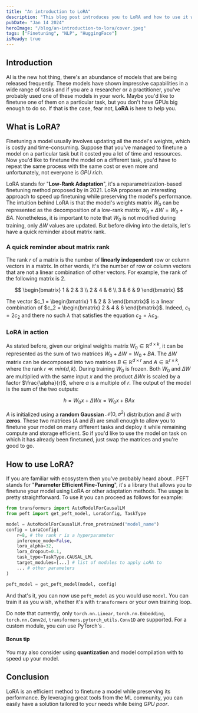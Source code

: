 ```yaml
---
title: "An introduction to LoRA"
description: "This blog post introduces you to LoRA and how to use it with HuggingFace's PEFT library."
pubDate: "Jan 14 2024"
heroImage: "/blog/an-introduction-to-lora/cover.jpeg"
tags: ["Finetuning", "NLP", "HuggingFace"]
isReady: true
---
```



## Introduction

AI is the new hot thing, there's an abundance of models that are being released frequently.
These models have shown impressive capabilities in a wide range of tasks and if you are a researcher or a practitioner, you've
probably used one of these models in your work. Maybe you'd like to finetune one of them on a particular task, but you
don't have GPUs big enough to do so. If that is the case, fear not, **LoRA** is here to help you.

## What is LoRA?

Finetuning a model usually involves updating all the model's weights, which is costly and time-consuming. Suppose that you've managed to
finetune a model on a particular task but it costed you a lot of time and ressources. Now you'd like to finetune the model on a different task,
you'd have to repeat the same process with the same cost or even more and unfortunately, not everyone is _GPU rich_.

LoRA stands for "**Low-Rank Adaptation**", it's a reparametrization-based finetuning method proposed by <Link to="https://arxiv.org/abs/2106.09685" label="Hu et al." /> in 2021.
LoRA proposes an interesting approach to speed up finetuning while preserving the model's performance. The intuition behind LoRA is that the model's weights
matrix $W_0$ can be represented as the decomposition of a low-rank matrix $W_0 + \Delta W = W_0 + BA$. Nonetheless, it is important to note that $W_0$ is not modified during training,
only $\Delta W$ values are updated. But before diving into the details, let's have a quick reminder about matrix rank.

### A quick reminder about matrix rank

The rank $r$ of a matrix is the number of **linearly independent** row or column vectors in a matrix. In other words, it's the number of row or column
vectors that are not a linear combination of other vectors. For example, the rank of the following matrix is $2$.

$$
\begin{bmatrix}
1 & 2 & 3 \\
2 & 4 & 6 \\
3 & 6 & 9
\end{bmatrix}
$$

The vector $c_1 = \begin{bmatrix} 1 & 2 & 3 \end{bmatrix}$ is a linear combination of $c_2 = \begin{bmatrix} 2 & 4 & 6 \end{bmatrix}$.
Indeed, $c_1 = 2 c_2$ and there no such $\lambda$ that satisfies the equation $c_2 = \lambda c_3$.

### LoRA in action

As stated before, given our original weights matrix $W_0 \in \mathbb{R}^{d \times k}$, it can be represented as the sum of two matrices $W_0 + \Delta W = W_0 + BA$.
The $\Delta W$ matrix can be decomposed into two matrices $B \in \mathbb{R}^{d \times r}$ and
$A \in \mathbb{R}^{r \times k}$, where the rank $r \ll min(d,k)$. During training $W_0$ is frozen. Both $W_0$ and $\Delta W$ are multiplied with the same input $x$
and the product $\Delta Wx$ is scaled by a factor $\frac{\alpha}{r}$, where $\alpha$ is a multiple of $r$. The output of the model is the sum of the two outputs:

$$
h = W_0x + \Delta Wx = W_0x + BAx
$$

$A$ is initialized using a **random Gaussian** $\mathcal{N}(0, \sigma^2)$ distribution and $B$ with **zeros**. These two matrices ($A$ and $B$) are
small enough to allow you to finetune your model on many different tasks and deploy it while remaining compute and storage efficient.
So if you'd like to use the model on task on which it has already been finetuned, just swap the matrices and you're good to go.

<CaptionedImage
  src="/blog/an-introduction-to-lora/lora.png"
  caption="Reparametrization with LoRA from the original paper"
/>

## How to use LoRA?

If you are familiar with <Link label="HuggingFace🤗" to="https://huggingface.co/" /> ecosystem then you've probably heard about <Link label="PEFT" to="https://huggingface.co/docs/peft/index" />.
PEFT stands for "**Parameter Efficient Fine-Tuning**", it's a library that allows you to finetune your model using LoRA or other adaptation methods. The usage is pretty straightforward.
To use it you can proceed as follows for example:

```py
from transformers import AutoModelForCausalLM
from peft import get_peft_model, LoraConfig, TaskType

model = AutoModelForCausalLM.from_pretrained("model_name")
config = LoraConfig(
    r=8, # the rank r is a hyperparameter
    inference_mode=False,
    lora_alpha=32,
    lora_dropout=0.1,
    task_type=TaskType.CAUSAL_LM,
    target_modules=[...] # list of modules to apply LoRA to
    ... # other parameters
)

peft_model = get_peft_model(model, config)
```

And that's it, you can now use `peft_model` as you would use `model`. You can train it as you wish, whether it's with `transformers` <Link label="Trainer" to="https://huggingface.co/docs/transformers/v4.36.1/main_classes/trainer" />
or your own training loop.

Do note that currently, only `torch.nn.Linear`, `torch.nn.Embedding`, `torch.nn.Conv2d`, `transformers.pytorch_utils.Conv1D` are supported. For a custom module, you can use PyTorch's <Link label="parametrization utilities" to="https://pytorch.org/docs/stable/generated/torch.nn.utils.parametrize.register_parametrization.html#torch.nn.utils.parametrize.register_parametrization" />.

#### Bonus tip

You may also consider using **quantization** and model compilation with <Link label="torch.compile" to="https://pytorch.org/docs/stable/generated/torch.compile.html"/> to speed up your model.

## Conclusion

LoRA is an efficient method to finetune a model while preserving its performance. By leveraging great tools from the ML community, you can easily have a solution tailored to your needs while being _GPU poor_.
